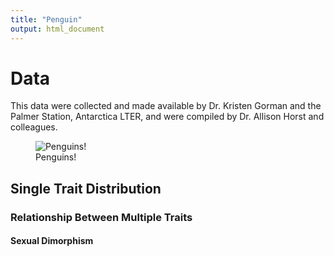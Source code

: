 ```yaml
---
title: "Penguin"
output: html_document
---
```


# Data

This data were collected and made available by Dr. Kristen Gorman and the Palmer Station, Antarctica LTER, and were compiled by Dr. Allison Horst and colleagues.

![Penguins!](maxresdefault.jpg)

## Single Trait Distribution

### Relationship Between Multiple Traits

#### Sexual Dimorphism
